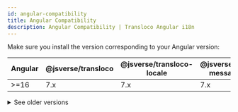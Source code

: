 ```yaml
---
id: angular-compatibility
title: Angular Compatibility
description: Angular Compatibility | Transloco Angular i18n
---
```


Make sure you install the version corresponding to your Angular version:

<div className="compatibility-table">

| Angular | @jsverse/transloco | @jsverse/transloco-locale | @jsverse/transloco-messageformat | @jsverse/transloco-preload-langs | @jsverse/transloco-persist-translations | @jsverse/transloco-persist-lang |
| ------- | ------------------ | ------------------------- | -------------------------------- | -------------------------------- | --------------------------------------- | ------------------------------- |
| >=16    | 7.x                | 7.x                       | 7.x                              | 7.x                              | 7.x                                     | 7.x                             |

<details>
  <summary>See older versions</summary>
  <div>
| Angular          | @ngneat/transloco | @ngneat/transloco-locale | @ngneat/transloco-messageformat | @ngneat/transloco-preload-langs | @ngneat/transloco-persist-translations | @ngneat/transloco-persist-lang |
| ---------------- | ----------------- | ------------------------ | ------------------------------- | ------------------------------- | -------------------------------------- | ------------------------------ |
| >=13 \<16        | 4.x               | 4.x                      | 4.x                             | 4.x                             | 4.x                                    | 4.x                            |
| 12               | 3.x               | 3.x                      | 3.x                             | 3.x                             | 3.x                                    | 3.x                            |
| >=6 \<12         | 2.x               | \<3                      | \<3                             | \<3                             | \<3                                    | \<3                            |
  </div>

</details>
</div>
